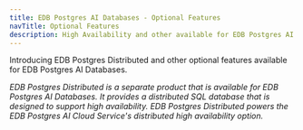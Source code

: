 ```yaml
---
title: EDB Postgres AI Databases - Optional Features
navTitle: Optional Features
description: High Availability and other available for EDB Postgres AI Databases and on EDB Postgres AI Cloud Service.
---
```


Introducing EDB Postgres Distributed and other optional features available for EDB Postgres AI Databases.

_EDB Postgres Distributed is a separate product that is available for EDB Postgres AI Databases. It provides a distributed SQL database that is designed to support high availability. EDB Postgres Distributed powers the EDB Postgres AI Cloud Service's distributed high availability option._

